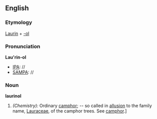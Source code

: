 ==English==

===Etymology===
[[Laurin]] + [[-ol]]
===Pronunciation===
'''Lau'rin-ol'''
*[[IPA]]: //
*[[SAMPA]]: //
===Noun===
'''laurinol'''

#''(Chemistry):'' Ordinary [[camphor]]; -- so called in [[allusion]] to the family name, [[Lauraceae]], of the camphor trees. See [[camphor]].]